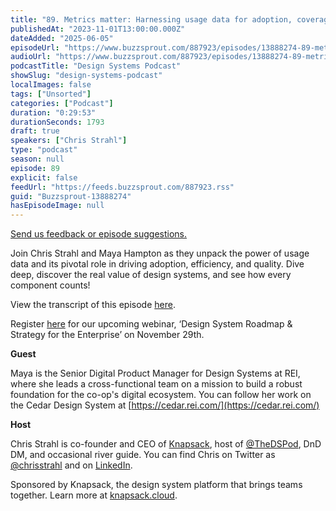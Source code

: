 ```yaml
---
title: "89. Metrics matter: Harnessing usage data for adoption, coverage, efficiency, and quality with Maya Hampton at REI"
publishedAt: "2023-11-01T13:00:00.000Z"
dateAdded: "2025-06-05"
episodeUrl: "https://www.buzzsprout.com/887923/episodes/13888274-89-metrics-matter-harnessing-usage-data-for-adoption-coverage-efficiency-and-quality-with-maya-hampton-at-rei.mp3"
audioUrl: "https://www.buzzsprout.com/887923/episodes/13888274-89-metrics-matter-harnessing-usage-data-for-adoption-coverage-efficiency-and-quality-with-maya-hampton-at-rei.mp3"
podcastTitle: "Design Systems Podcast"
showSlug: "design-systems-podcast"
localImages: false
tags: ["Unsorted"]
categories: ["Podcast"]
duration: "0:29:53"
durationSeconds: 1793
draft: true
speakers: ["Chris Strahl"]
type: "podcast"
season: null
episode: 89
explicit: false
feedUrl: "https://feeds.buzzsprout.com/887923.rss"
guid: "Buzzsprout-13888274"
hasEpisodeImage: null
---
```

[Send us feedback or episode suggestions.](https://www.buzzsprout.com/twilio/text_messages/887923/open_sms)

Join Chris Strahl and Maya Hampton as they unpack the power of usage data and its pivotal role in driving adoption, efficiency, and quality. Dive deep, discover the real value of design systems, and see how every component counts!

View the transcript of this episode [here](https://docs.google.com/document/d/1Co6cpLFfu72a3-nzf4F6TLOatIhHv3OU/edit).

Register [here](https://knapsack-cloud.zoom.us/webinar/register/WN_QBEWtAfSQ9WWy_AGaW086w#/registration) for our upcoming webinar, ‘Design System Roadmap & Strategy for the Enterprise’ on November 29th. 

**Guest**

Maya is the Senior Digital Product Manager for Design Systems at REI, where she leads a cross-functional team on a mission to build a robust foundation for the co-op's digital ecosystem. You can follow her work on the Cedar Design System at [https://cedar.rei.com/](https://cedar.rei.com/)

**Host**

Chris Strahl is co-founder and CEO of [Knapsack](https://www.knapsack.cloud/), host of [@TheDSPod](https://twitter.com/thedspod), DnD DM, and occasional river guide. You can find Chris on Twitter as [@chrisstrahl](https://twitter.com/chrisstrahl) and on [LinkedIn](https://www.linkedin.com/in/chrisstrahl/).

Sponsored by Knapsack, the design system platform that brings teams together. Learn more at [knapsack.cloud](https://www.knapsack.cloud/?utm_source=podcast).
